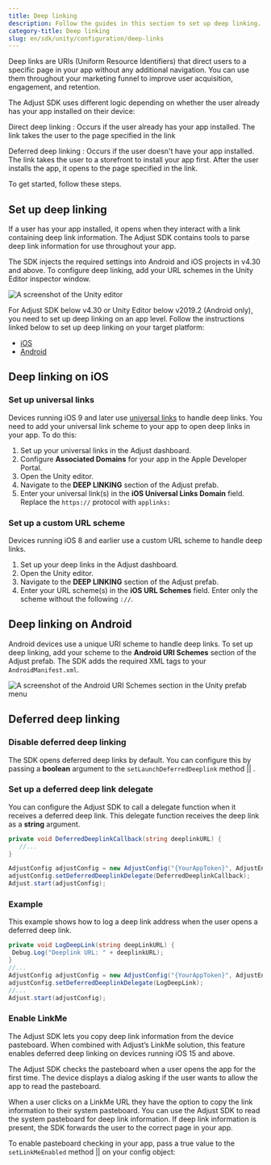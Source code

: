 ```yaml
---
title: Deep linking
description: Follow the guides in this section to set up deep linking.
category-title: Deep linking
slug: en/sdk/unity/configuration/deep-links
---
```



Deep links are <Abbr>URIs (Uniform Resource Identifiers)</Abbr> that direct users to a specific page in your app without any additional navigation. You can use them throughout your marketing funnel to improve user acquisition, engagement, and retention.

The Adjust SDK uses different logic depending on whether the user already has your app installed on their device:

Direct deep linking
: Occurs if the user already has your app installed. The link takes the user to the page specified in the link

Deferred deep linking
: Occurs if the user doesn't have your app installed. The link takes the user to a storefront to install your app first. After the user installs the app, it opens to the page specified in the link.

To get started, follow these steps.

## Set up deep linking

If a user has your app installed, it opens when they interact with a link containing deep link information. The Adjust SDK contains tools to parse deep link information for use throughout your app.

The SDK injects the required settings into Android and iOS projects in v4.30 and above. To configure deep linking, add your URL schemes in the Unity Editor inspector window.

![A screenshot of the Unity editor](https://images.ctfassets.net/5s247im0esyq/4zj31Hg4AXE8WDKKqbz5xM/1535bc4d75e1b4ad826c002c7e9fe61a/ios_deeplinks.png)

For Adjust SDK below v4.30 or Unity Editor below v2019.2 (Android only), you need to set up deep linking on an app level. Follow the instructions linked below to set up deep linking on your target platform:

- [iOS](/en/sdk/ios/configuration/deep-links)
- [Android](/en/sdk/android/configuration/deep-links)

## Deep linking on iOS

### Set up universal links

Devices running iOS 9 and later use [universal links](https://developer.apple.com/library/ios/documentation/General/Conceptual/AppSearch/UniversalLinks.html) to handle deep links. You need to add your universal link scheme to your app to open deep links in your app. To do this:

1. Set up your universal links in the Adjust dashboard.
2. Configure **Associated Domains** for your app in the Apple Developer Portal.
3. Open the Unity editor.
4. Navigate to the **DEEP LINKING** section of the Adjust prefab.
5. Enter your universal link(s) in the **iOS Universal Links Domain** field. Replace the `https://` protocol with `applinks:`

### Set up a custom URL scheme

Devices running iOS 8 and earlier use a custom URL scheme to handle deep links. 

1. Set up your deep links in the Adjust dashboard.
2. Open the Unity editor.
3. Navigate to the **DEEP LINKING** section of the Adjust prefab.
4. Enter your URL scheme(s) in the **iOS URL Schemes** field. Enter only the scheme without the following `://`.

## Deep linking on Android

Android devices use a unique URI scheme to handle deep links. To set up deep linking, add your scheme to the **Android URI Schemes** section of the Adjust prefab. The SDK adds the required XML tags to your `AndroidManifest.xml`.

![A screenshot of the Android URI Schemes section in the Unity prefab menu](https://images.ctfassets.net/5s247im0esyq/3NYo4ctARqUSwJJz7wyOjI/276b2699ef82fc0ab72989a5aaa2b347/android_uri_schemes.png)

## Deferred deep linking

### Disable deferred deep linking

The SDK opens deferred deep links by default. You can configure this by passing a **boolean** argument to the <Tooltip>`setLaunchDeferredDeeplink` method || <SetLaunchDeferredDeeplinkSig /></Tooltip>.

<SetLaunchDeferredDeeplink />

### Set up a deferred deep link delegate

You can configure the Adjust SDK to call a delegate function when it receives a deferred deep link. This delegate function receives the deep link as a **string** argument.

```c# {1-3, 6}
private void DeferredDeeplinkCallback(string deeplinkURL) {
   //...
}

AdjustConfig adjustConfig = new AdjustConfig("{YourAppToken}", AdjustEnvironment.Sandbox);
adjustConfig.setDeferredDeeplinkDelegate(DeferredDeeplinkCallback);
Adjust.start(adjustConfig);
```

### Example

This example shows how to log a deep link address when the user opens a deferred deep link.

```c#
private void LogDeepLink(string deepLinkURL) {
 Debug.Log("Deeplink URL: " + deeplinkURL);
}
//...
AdjustConfig adjustConfig = new AdjustConfig("{YourAppToken}", AdjustEnvironment.Sandbox);
adjustConfig.setDeferredDeeplinkDelegate(LogDeepLink);
//...
Adjust.start(adjustConfig);
```

### Enable LinkMe

The Adjust SDK lets you copy deep link information from the device pasteboard. When combined with Adjust’s LinkMe solution, this feature enables deferred deep linking on devices running iOS 15 and above.

<Callout type="important">

The Adjust SDK checks the pasteboard when a user opens the app for the first time. The device displays a dialog asking if the user wants to allow the app to read the pasteboard.

</Callout>

When a user clicks on a LinkMe URL they have the option to copy the link information to their system pasteboard. You can use the Adjust SDK to read the system pasteboard for deep link information. If deep link information is present, the SDK forwards the user to the correct page in your app.

To enable pasteboard checking in your app, pass a true value to the <Tooltip>`setLinkMeEnabled` method || <SetLinkMeEnabledSig /></Tooltip> on your config object:

<SetLinkMeEnabled />
